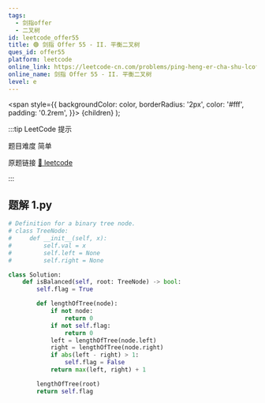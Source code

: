 ```yaml
---
tags:
  - 剑指offer
  - 二叉树
id: leetcode_offer55
title: 🟢 剑指 Offer 55 - II. 平衡二叉树
ques_id: offer55
platform: leetcode
online_link: https://leetcode-cn.com/problems/ping-heng-er-cha-shu-lcof/
online_name: 剑指 Offer 55 - II. 平衡二叉树
level: e
---
```


  <span
    style={{
      backgroundColor: color,
      borderRadius: '2px',
      color: '#fff',
      padding: '0.2rem',
    }}>
    {children}
  </span>
);

:::tip LeetCode 提示

题目难度 <Highlight color="#00b8a3">简单</Highlight>

原题链接 [🔗 leetcode](https://leetcode-cn.com/problems/ping-heng-er-cha-shu-lcof/)

:::



## 题解 1.py

```py
# Definition for a binary tree node.
# class TreeNode:
#     def __init__(self, x):
#         self.val = x
#         self.left = None
#         self.right = None

class Solution:
    def isBalanced(self, root: TreeNode) -> bool:
        self.flag = True

        def lengthOfTree(node):
            if not node:
                return 0
            if not self.flag:
                return 0
            left = lengthOfTree(node.left)
            right = lengthOfTree(node.right)
            if abs(left - right) > 1:
                self.flag = False
            return max(left, right) + 1

        lengthOfTree(root)
        return self.flag
```


